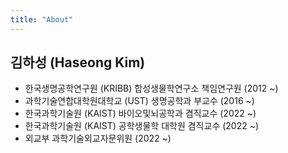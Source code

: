 ```yaml
---
title: "About"
---
```


## 김하성 (Haseong Kim)

-   한국생명공학연구원 (KRIBB) 합성생물학연구소 책임연구원 (2012 \~)
-   과학기술연합대학원대학교 (UST) 생명공학과 부교수 (2016 \~)
-   한국과학기술원 (KAIST) 바이오및뇌공학과 겸직교수 (2022 \~)
-   한국과학기술원 (KAIST) 공학생물학 대학원 겸직교수 (2022 \~)
-   외교부 과학기술외교자문위원 (2022 \~)

<!-- * 과학기술정보통신부 장관표창 (2021)   -->
